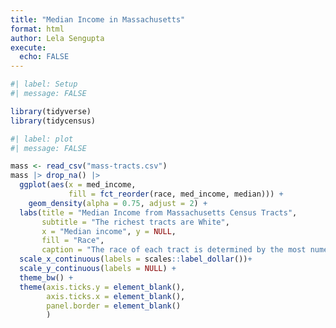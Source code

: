 ```yaml
---
title: "Median Income in Massachusetts"
format: html
author: Lela Sengupta
execute:
  echo: FALSE
---
```


```r
#| label: Setup
#| message: FALSE

library(tidyverse)
library(tidycensus)
```

```r
#| label: plot
#| message: FALSE

mass <- read_csv("mass-tracts.csv")
mass |> drop_na() |>
  ggplot(aes(x = med_income, 
             fill = fct_reorder(race, med_income, median))) +
    geom_density(alpha = 0.75, adjust = 2) + 
  labs(title = "Median Income from Massachusetts Census Tracts",
       subtitle = "The richest tracts are White",
       x = "Median income", y = NULL,
       fill = "Race",
       caption = "The race of each tract is determined by the most numerous racial group\npresent in that tract. Data from the American Community survey 2022.") +
  scale_x_continuous(labels = scales::label_dollar())+ 
  scale_y_continuous(labels = NULL) +
  theme_bw() + 
  theme(axis.ticks.y = element_blank(),
        axis.ticks.x = element_blank(),
        panel.border = element_blank()
        ) 
```

